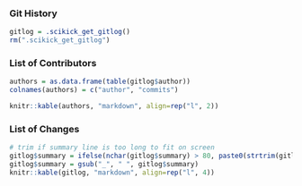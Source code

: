
### Git History ###

```r
gitlog = .scikick_get_gitlog()
rm(".scikick_get_gitlog")
```

### List of Contributors ###  

```r
authors = as.data.frame(table(gitlog$author))
colnames(authors) = c("author", "commits")

knitr::kable(authors, "markdown", align=rep("l", 2))

```

### List of Changes ###  

```r

# trim if summary line is too long to fit on screen
gitlog$summary = ifelse(nchar(gitlog$summary) > 80, paste0(strtrim(gitlog$summary, 80), "..."), gitlog$summary)
gitlog$summary = gsub("_", " ", gitlog$summary)
knitr::kable(gitlog, "markdown", align=rep("l", 4))

```

